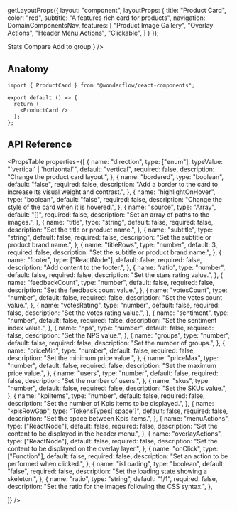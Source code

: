 
  getLayoutProps({
    layout: "component",
    layoutProps: {
      title: "Product Card",
      color: "red",
      subtitle: "A features rich card for products",
      navigation: DomainComponentsNav,
      features: [
        "Product Image Gallery",
        "Overlay Actions",
        "Header Menu Actions",
        "Clickable",
      ]
    }
  });

<LiveArea>
  <Stack style={{width: '300px'}}>
  <ProductCard
  subtitle="Branding"
  title="Product Card labels will be displayed on three lines by default"
  source={[
  'https://products.gumlet.io/image-1675779605803.jpeg',
  'https://storage.googleapis.com/wonderflow-product-images/KITCHENAID%205KSM15%20SERIES.png',
  'https://storage.googleapis.com/wonderflow-product-images/CLASSIC%204.5%20QT.png',
  'https://storage.googleapis.com/wonderflow-product-images/delonghi_coffee_MC%20NESPRESSO%20INISSIA.png',
  ]}
  rating={4.3}
  feedbackCount={123}
  votesCount={3456}
  footer="27 Apr 2023"
  menuActions={<Menu>
    <Menu.Item
      icon="news"
      value="1"
    >
      Stats
    </Menu.Item>
    <Menu.Item
      icon="theater"
      value="1"
    >
      Compare
    </Menu.Item>
    <Menu.Item
      icon="grid"
      value="1"
      placement="right-start"
    >
      Add to group
    </Menu.Item>
  </Menu>}
  />
  </Stack>
</LiveArea>

## Anatomy

```tsx lines="1,5-10"
import { ProductCard } from "@wonderflow/react-components";

export default () => {
  return (
    <ProductCard />
  );
};
```

## API Reference

<PropsTable
  properties={[
    {
      name: "direction",
      type: ["enum"],
      typeValue: "'vertical' | 'horizontal'",
      default: "vertical",
      required: false,
      description: "Change the product card layout.",
    },
    {
      name: "bordered",
      type: "boolean",
      default: "false",
      required: false,
      description: "Add a border to the card to increase its visual weight and contrast.",
    },
    {
      name: "highlightOnHover",
      type: "boolean",
      default: "false",
      required: false,
      description: "Change the style of the card when it is hovered.",
    },
    {
      name: "source",
      type: "Array<string>",
      default: "[]",
      required: false,
      description: "Set an array of paths to the images.",
    },
    {
      name: "title",
      type: "string",
      default: false,
      required: false,
      description: "Set the title or product name.",
    },
    {
      name: "subtitle",
      type: "string",
      default: false,
      required: false,
      description: "Set the subtitle or product brand name.",
    },
    {
      name: "titleRows",
      type: "number",
      default: 3,
      required: false,
      description: "Set the subtitle or product brand name.",
    },
    {
      name: "footer",
      type: ["ReactNode"],
      default: false,
      required: false,
      description:
        "Add content to the footer.",
    },
    {
      name: "ratio",
      type: "number",
      default: false,
      required: false,
      description:
        "Set the stars rating value.",
    },
    {
      name: "feedbackCount",
      type: "number",
      default: false,
      required: false,
      description:
        "Set the feedback count value.",
    },
    {
      name: "votesCount",
      type: "number",
      default: false,
      required: false,
      description:
        "Set the votes count value.",
    },
    {
      name: "votesRating",
      type: "number",
      default: false,
      required: false,
      description:
        "Set the votes rating value.",
    },
    {
      name: "sentiment",
      type: "number",
      default: false,
      required: false,
      description:
        "Set the sentiment index value.",
    },
    {
      name: "nps",
      type: "number",
      default: false,
      required: false,
      description:
        "Set the NPS value.",
    },
    {
      name: "groups",
      type: "number",
      default: false,
      required: false,
      description:
        "Set the number of groups.",
    },
    {
      name: "priceMin",
      type: "number",
      default: false,
      required: false,
      description:
        "Set the minimum price value.",
    },
    {
      name: "priceMax",
      type: "number",
      default: false,
      required: false,
      description:
        "Set the maximum price value.",
    },
    {
      name: "users",
      type: "number",
      default: false,
      required: false,
      description:
        "Set the number of users.",
    },
    {
      name: "skus",
      type: "number",
      default: false,
      required: false,
      description:
        "Set the SKUs value.",
    },
    {
      name: "kpiItems",
      type: "number",
      default: false,
      required: false,
      description:
        "Set the number of Kpis items to be displayed.",
    },
    {
      name: "kpisRowGap",
      type: "TokensTypes['space']",
      default: false,
      required: false,
      description:
        "Set the space between Kpis items.",
    },
    {
      name: "menuActions",
      type: ["ReactNode"],
      default: false,
      required: false,
      description:
        "Set the content to be displayed in the header menu.",
    },
    {
      name: "overlayActions",
      type: ["ReactNode"],
      default: false,
      required: false,
      description:
        "Set the content to be displayed on the overlay layer.",
    },
    {
      name: "onClick",
      type: ["Function"],
      default: false,
      required: false,
      description: "Set an action to be performed when clicked.",
    },
    {
      name: "isLoading",
      type: "boolean",
      default: "false",
      required: false,
      description: "Set the loading state showing a skeleton.",
    },
    {
      name: "ratio",
      type: "string",
      default: "1/1",
      required: false,
      description: "Set the ratio for the images following the CSS syntax.",
    },

  ]}
/>
